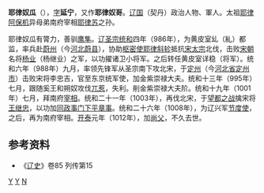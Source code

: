 '''耶律奴瓜'''（{{bd|？||1012年|}}），[[表字|字]]'''延宁'''，又作'''耶律奴哥'''。[[辽国|辽国]]（契丹）政治人物、軍人。太祖[[耶律阿保机|耶律阿保机]]异母弟南府宰相[[耶律苏|耶律苏]]之孙。

耶律奴瓜有膂力，善驯[[鹰|鹰]][[隼|隼]]。[[辽圣宗|辽圣宗]][[统和|统和]]四年（986年），为黄皮室乣（糺）都监，率兵赴[[蔚州|蔚州]]（今[[河北|河北]][[蔚县|蔚县]]），协助[[枢密使|枢密使]][[耶律斜轸|耶律斜轸]]抵抗[[宋太宗|宋太宗]]北伐，击败[[宋朝|宋朝]]名将[[杨业|杨业]]（杨继业）之军，以功擢诸卫小将军。之后转任黄皮室详稳（将军）。统和六年（988年）九月，率领先锋军从圣宗南下攻北宋，于[[定州|定州]]（今[[河北省|河北省]][[定州市|定州市]]）击败宋将李忠吉，官至东京统军使，加金紫崇禄大夫。统和十三年（995年）七月，跟随奚王和朔奴攻伐[[兀惹|兀惹]]，失利。削金紫崇禄大夫阶。统和十九年（1001年）七月，拜南府[[宰相|宰相]]。统和二十一年（1003年），再伐北宋，于[[望都之战|望都之战]]擒宋将[[王继忠|王继忠]]，以功加[[同平章事|同政事门下平章事]]。统和二十六年（1008年），为辽兴军[[节度使|节度使]]，之后，再为南府宰相。[[開泰_(遼)|开泰]]元年（1012年），加[[尚父|尚父]]，不久去世。
== 参考资料 ==
*《[[辽史|辽史]]》卷85 列传第15
[[Category:辽朝官员|Y]]
[[Category:辽朝军事人物|Y]]
[[Category:耶律氏|N]]